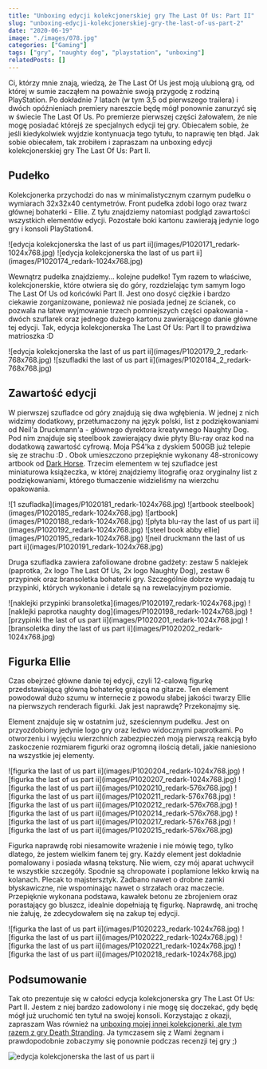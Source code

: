```yaml
---
title: "Unboxing edycji kolekcjonerskiej gry The Last Of Us: Part II"
slug: "unboxing-edycji-kolekcjonerskiej-gry-the-last-of-us-part-2"
date: "2020-06-19"
image: "./images/078.jpg"
categories: ["Gaming"]
tags: ["gry", "naughty dog", "playstation", "unboxing"]
relatedPosts: []
---
```


Ci, którzy mnie znają, wiedzą, że The Last Of Us jest moją ulubioną grą, od której w sumie zacząłem na poważnie swoją przygodę z rodziną PlayStation. Po dokładnie 7 latach (w tym 3,5 od pierwszego trailera) i dwóch opóźnieniach premiery nareszcie będę mógł ponownie zanurzyć się w świecie The Last Of Us. Po premierze pierwszej części żałowałem, że nie mogę posiadać którejś ze specjalnych edycji tej gry. Obiecałem sobie, że jeśli kiedykolwiek wyjdzie kontynuacja tego tytułu, to naprawię ten błąd. Jak sobie obiecałem, tak zrobiłem i zapraszam na unboxing edycji kolekcjonerskiej gry The Last Of Us: Part II.

## Pudełko

Kolekcjonerka przychodzi do nas w minimalistycznym czarnym pudełku o wymiarach 32x32x40 centymetrów. Front pudełka zdobi logo oraz twarz głównej bohaterki - Ellie. Z tyłu znajdziemy natomiast podgląd zawartości wszystkich elementów edycji. Pozostałe boki kartonu zawierają jedynie logo gry i konsoli PlayStation4.

<Gallery>
![edycja kolekcjonerska the last of us part ii](images/P1020171_redark-1024x768.jpg)
![edycja kolekcjonerska the last of us part ii](images/P1020174_redark-1024x768.jpg)
</Gallery>

Wewnątrz pudełka znajdziemy... kolejne pudełko! Tym razem to właściwe, kolekcjonerskie, które otwiera się do góry, rozdzielając tym samym logo The Last Of Us od końcówki Part II. Jest ono dosyć ciężkie i bardzo ciekawie zorganizowane, ponieważ nie posiada jednej ze ścianek, co pozwala na łatwe wyjmowanie trzech pomniejszych części opakowania - dwóch szuflarek oraz jednego dużego kartonu zawierającego danie główne tej edycji. Tak, edycja kolekcjonerska The Last Of Us: Part II to prawdziwa matrioszka :D

<Gallery>
![edycja kolekcjonerska the last of us part ii](images/P1020179_2_redark-768x768.jpg)
![szufladki the last of us part ii](images/P1020184_2_redark-768x768.jpg)
</Gallery>

## Zawartość edycji

W pierwszej szufladce od góry znajdują się dwa wgłębienia. W jednej z nich widzimy dodatkowy, przetłumaczony na język polski, list z podziękowaniami od Neil'a Druckmann'a - głównego dyrektora kreatywnego Naughty Dog. Pod nim znajduje się steelbook zawierający dwie płyty Blu-ray oraz kod na dodatkową zawartość cyfrową. Moja PS4'ka z dyskiem 500GB już telepie się ze strachu :D . Obok umieszczono przepięknie wykonany 48-stronicowy artbook od [Dark Horse](https://www.darkhorse.com/). Trzecim elementem w tej szufladce jest miniaturowa książeczka, w której znajdziemy litografię oraz oryginalny list z podziękowaniami, którego tłumaczenie widzieliśmy na wierzchu opakowania.

<Gallery width='3'>
![1 szufladka](images/P1020181_redark-1024x768.jpg)
![artbook steelbook](images/P1020185_redark-1024x768.jpg)
![artbook](images/P1020188_redark-1024x768.jpg)
![płyta blu-ray the last of us part ii](images/P1020192_redark-1024x768.jpg)
![steel book abby ellie](images/P1020195_redark-1024x768.jpg)
![neil druckmann the last of us part ii](images/P1020191_redark-1024x768.jpg)
</Gallery>

<AdSense/>

Druga szufladka zawiera zafoliowane drobne gadżety: zestaw 5 naklejek (paprotka, 2x logo The Last Of Us, 2x logo Naughty Dog), zestaw 6 przypinek oraz bransoletka bohaterki gry. Szczególnie dobrze wypadają tu przypinki, których wykonanie i detale są na rewelacyjnym poziomie.

<Gallery width='2'>
![naklejki przypinki bransoletka](images/P1020197_redark-1024x768.jpg)
![naklejki paprotka naughty dog](images/P1020198_redark-1024x768.jpg)
![przypinki the last of us part ii](images/P1020201_redark-1024x768.jpg)
![bransoletka diny the last of us part ii](images/P1020202_redark-1024x768.jpg)
</Gallery>

## Figurka Ellie

Czas obejrzeć główne danie tej edycji, czyli 12-calową figurkę przedstawiającą główną bohaterkę grającą na gitarze. Ten element powodował dużo szumu w internecie z powodu słabej jakości twarzy Ellie na pierwszych renderach figurki. Jak jest naprawdę? Przekonajmy się.

Element znajduje się w ostatnim już, sześciennym pudełku. Jest on przyozdobiony jedynie logo gry oraz ledwo widocznymi paprotkami. Po otworzeniu i wyjęciu wierzchnich zabezpieczeń moją pierwszą reakcją było zaskoczenie rozmiarem figurki oraz ogromną ilością detali, jakie naniesiono na wszystkie jej elementy.

<Gallery>
![figurka the last of us part ii](images/P1020204_redark-1024x768.jpg)
![figurka the last of us part ii](images/P1020207_redark-1024x768.jpg)
</Gallery>

<Gallery width='3'>
![figurka the last of us part ii](images/P1020210_redark-576x768.jpg)
![figurka the last of us part ii](images/P1020211_redark-576x768.jpg)
![figurka the last of us part ii](images/P1020212_redark-576x768.jpg)
![figurka the last of us part ii](images/P1020214_redark-576x768.jpg)
![figurka the last of us part ii](images/P1020217_redark-576x768.jpg)
![figurka the last of us part ii](images/P1020215_redark-576x768.jpg)
</Gallery>

Figurka naprawdę robi niesamowite wrażenie i nie mówię tego, tylko dlatego, że jestem wielkim fanem tej gry. Każdy element jest dokładnie pomalowany i posiada własną teksturę. Nie wiem, czy mój aparat uchwycił te wszystkie szczegóły. Spodnie są chropowate i poplamione lekko krwią na kolanach. Plecak to majstersztyk. Zadbano nawet o drobne zamki błyskawiczne, nie wspominając nawet o strzałach oraz maczecie. Przepięknie wykonana podstawa, kawałek betonu ze zbrojeniem oraz porastający go bluszcz, idealnie dopełniają tę figurkę. Naprawdę, ani trochę nie żałuję, że zdecydowałem się na zakup tej edycji.

<Gallery width='2'>
![figurka the last of us part ii](images/P1020223_redark-1024x768.jpg)
![figurka the last of us part ii](images/P1020222_redark-1024x768.jpg)
![figurka the last of us part ii](images/P1020221_redark-1024x768.jpg)
![figurka the last of us part ii](images/P1020218_redark-1024x768.jpg)
</Gallery>

## Podsumowanie

Tak oto prezentuje się w całości edycja kolekcjonerska gry The Last Of Us: Part II. Jestem z niej bardzo zadowolony i nie mogę się doczekać, gdy będę mógł już uruchomić ten tytuł na swojej konsoli. Korzystając z okazji, zapraszam Was również na [unboxing mojej innej kolekcjonerki, ale tym razem z gry Death Stranding](/bombelkowy-unboxing-edycji-kolekcjonerskiej-gry-death-stranding). Ja tymczasem się z Wami żegnam i prawdopodobnie zobaczymy się ponownie podczas recenzji tej gry ;)

![edycja kolekcjonerska the last of us part ii](images/IMG_20200619_125403_4-3_redark-1024x768.jpg)
